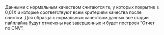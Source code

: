 Данными с нормальным качеством считаются те, у которых покрытие ≥ 0,01X и которые соответствуют всем критериям качества после очистки. Для образца с нормальным качеством данных все стадии пайплайна будут отмечены как завершенные и будет построен “Отчет по CNV”.